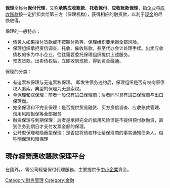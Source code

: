 {{unreferenced|time=2011-04-23T03:16:54+00:00}}
'''保理'''全称为'''保付代理'''，又称'''承购应收账款'''、'''托收保付'''、'''应收账款保理'''，指[[企业|企业]]将[[应收账款|应收账款]]按一定折扣卖给第三方（保理机构），获得相应的融资款，以利于[[现金|现金]]的尽快取得。

保理的一般特点：
* 债务人如果拒付货款或不按期付款等，保理组织要承担全部风险。
* 保理组织承担资信调查、托收、催收账款，甚至代办会计处理手续。出卖应收债权的多为中小企业，往往需要委托保理组织提供上述服务。
* 预支货款。出卖债权后，立即收到现款，得到资金融通。

保理的分类：
*有追索权保理与无追索权保理。 即发生债务违约后，保理组织是否有权向原债权人追索。典型的保理为无追索权。
*单保理和双保理：前者一般仅有进口保理商；后者同时具有进口保理商与出口保理商。
*完全保理和不完全保理：是否提供贸易融资、买方资信调查、应收账款管理、信用风险担保等全部服务 
*融资保理与到期保理：后者是承担完全的信用风险但是不提供预付款融资，直到债务到期日才支付发票金额的保理。 
*公开型保理和隐蔽型保理：是否应将债权转让给保理商的事实通知债务人。俗称明保理和暗保理

== 現存經營應收賬款保理平台 ==
在國外，{{tsl|en|Marketinginvoice}}、{{tsl|en|fundthrough}}等公司經營保付代理服務，主要提供予[[中小企業|中小企業]]資金。
{{econ-stub}}

[[Category:财务管理|Category:财务管理]]
[[Category:金融|Category:金融]]
